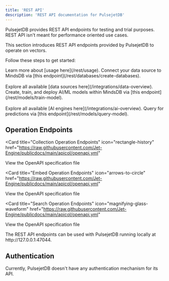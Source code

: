 ```yaml
---
title: 'REST API'
description: 'REST API documentation for PulsejetDB'
---
```


PulsejetDB provides REST API endpoints for testing and trial purposes. REST API isn't meant for performance oriented use cases.

This section introduces REST API endpoints provided by PulsejetDB to operate on vectors.

Follow these steps to get started:

<Steps>
  <Step title="Set up the development environment">
    Learn more about [usage here](/rest/usage). 
  </Step>
  <Step title="Connect to a local or remote instance.">
    Connect your data source to MindsDB via [this endpoint](/rest/databases/create-databases).<br></br>
    Explore all available [data sources here](/integrations/data-overview).
  </Step>
  <Step title="Create and deploy an AI/ML model">
    Create, train, and deploy AI/ML models within MindsDB via [this endpoint](/rest/models/train-model).<br></br>
    Explore all available [AI engines here](/integrations/ai-overview).
  </Step>
  <Step title="Get predictions">
    Query for predictions via [this endpoint](/rest/models/query-model).
  </Step>
</Steps>

## Operation Endpoints

<Card
  title="Collection Operation Endpoints"
  icon="rectangle-history"
  href="https://raw.githubusercontent.com/Jet-Engine/publicdocs/main/apicol/openapi.yml"
>
  View the OpenAPI specification file
</Card>

<Card
  title="Embed Operation Endpoints"
  icon="arrows-to-circle"
  href="https://raw.githubusercontent.com/Jet-Engine/publicdocs/main/apicol/openapi.yml"
>
  View the OpenAPI specification file
</Card>

<Card
  title="Search Operation Endpoints"
  icon="magnifying-glass-waveform"
  href="https://raw.githubusercontent.com/Jet-Engine/publicdocs/main/apicol/openapi.yml"
>
  View the OpenAPI specification file
</Card>

<Note>
  The REST API endpoints can be used with PulsejetDB running locally at http://127.0.0.1:47044.
</Note>

## Authentication

Currently, PulsejetDB doesn't have any authentication mechanism for its API.